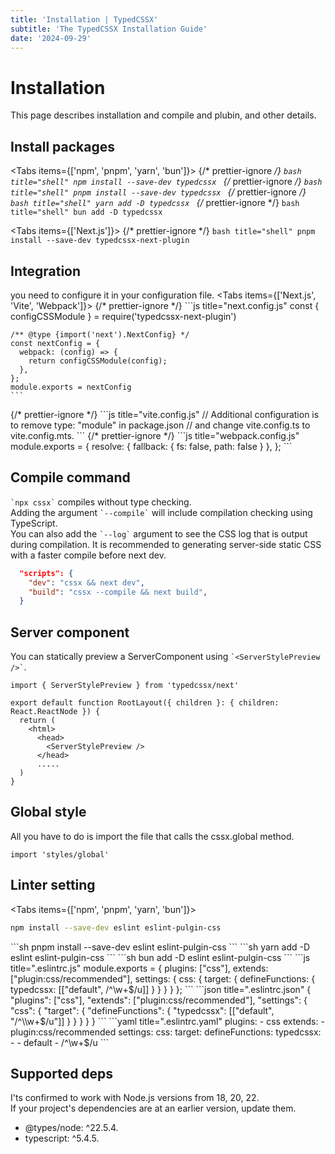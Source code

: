 ```yaml
---
title: 'Installation | TypedCSSX'
subtitle: 'The TypedCSSX Installation Guide'
date: '2024-09-29'
---
```


<TocBot />

# Installation
This page describes installation and compile and plubin, and other details.

## Install packages
<Tabs items={['npm', 'pnpm', 'yarn', 'bun']}>
  {/* prettier-ignore */}
  <Tab>
    ```bash title="shell"
    npm install --save-dev typedcssx
    ```
  </Tab>
  {/* prettier-ignore */}
  <Tab>
    ```bash title="shell"
    pnpm install --save-dev typedcssx
    ```
  </Tab>
  {/* prettier-ignore */}
  <Tab>
    ```bash title="shell"
    yarn add -D typedcssx
    ```
  </Tab>
  {/* prettier-ignore */}
  <Tab>
    ```bash title="shell"
    bun add -D typedcssx
    ```
  </Tab>
</Tabs>

<Tabs items={['Next.js']}>
  {/* prettier-ignore */}
  <Tab>
    ```bash title="shell"
    pnpm install --save-dev typedcssx-next-plugin
    ```
  </Tab>
</Tabs>

## Integration
you need to configure it in your configuration file.
<Tabs items={['Next.js', 'Vite', 'Webpack']}>
  {/* prettier-ignore */}
  <Tab>
    ```js title="next.config.js"
    const { configCSSModule } = require('typedcssx-next-plugin')

    /** @type {import('next').NextConfig} */
    const nextConfig = {
      webpack: (config) => {
        return configCSSModule(config);
      },
    };
    module.exports = nextConfig
    ```
  </Tab>
  {/* prettier-ignore */}
  <Tab>
    ```js title="vite.config.js"
      // Additional configuration is to remove type: "module" in package.json
      // and change vite.config.ts to vite.config.mts.
    ```
  </Tab>
  {/* prettier-ignore */}
  <Tab>
    ```js title="webpack.config.js"
    module.exports = {
      resolve: {
        fallback: {
          fs: false,
          path: false
        }
      },
    };
    ```
  </Tab>
</Tabs>

## Compile command
<code>\`npx cssx\`</code> compiles without type checking.  
Adding the argument <code>\`--compile\`</code> will include compilation checking using TypeScript.  
You can also add the <code>\`--log\`</code> argument to see the CSS log that is output during compilation.
It is recommended to generating server-side static CSS with a faster compile before next dev.

  ```json title="package.json"
    "scripts": {
      "dev": "cssx && next dev",
      "build": "cssx --compile && next build",
    }
  ```
## Server component
You can statically preview a ServerComponent using <code>\`\<ServerStylePreview \/\>\`</code>.
```tsx title="layout.tsx"
import { ServerStylePreview } from 'typedcssx/next'

export default function RootLayout({ children }: { children: React.ReactNode }) {
  return (
    <html>
      <head>
        <ServerStylePreview />
      </head>
      .....
  )
}    
```

## Global style
All you have to do is import the file that calls the cssx.global method.
```tsx title="layout.tsx"
import 'styles/global'
```

## Linter setting
<Tabs items={['npm', 'pnpm', 'yarn', 'bun']}>
<Tab>
```sh
npm install --save-dev eslint eslint-pulgin-css
```
</Tab>
<Tab>
```sh
pnpm install --save-dev eslint eslint-pulgin-css
```
</Tab>
<Tab>
```sh
yarn add -D eslint eslint-pulgin-css
```
</Tab>
<Tab>
```sh
bun add -D eslint eslint-pulgin-css
```
</Tab>
</Tabs>
<Tabs items={['js', 'json', 'yaml']}>
<Tab>
```js title=".eslintrc.js"
module.exports = {
  plugins: ["css"],
  extends: ["plugin:css/recommended"],
  settings: {
    css: {
      target: {
        defineFunctions: {
          typedcssx: [["default", /^\w+$/u]]
        }
      }
    }
  }
};
```
</Tab>
<Tab>
```json title=".eslintrc.json"
{
  "plugins": ["css"],
  "extends": ["plugin:css/recommended"],
  "settings": {
    "css": {
      "target": {
        "defineFunctions": {
          "typedcssx": [["default", "/^\\w+$/u"]]
        }
      }
    }
  }
}
```
</Tab>
<Tab>
```yaml title=".eslintrc.yaml"
plugins:
  - css
extends:
  - plugin:css/recommended
settings:
  css:
    target:
      defineFunctions:
        typedcssx:
          - - default
            - /^\w+$/u
```
</Tab>
</Tabs>

## Supported deps

I'ts confirmed to work with Node.js versions from 18, 20, 22.  
If your project's dependencies are at an earlier version, update them.
- @types/node: ^22.5.4.
- typescript: ^5.4.5.

